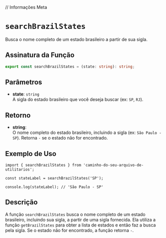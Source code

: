 
// Informações Meta
<Meta title="Functions/searchBrazilStates" />

# `searchBrazilStates`

Busca o nome completo de um estado brasileiro a partir de sua sigla.

## Assinatura da Função

```typescript
export const searchBrazilStates = (state: string): string;
```

## Parâmetros

- **state**: `string`  
  A sigla do estado brasileiro que você deseja buscar (ex: `SP`, `RJ`).

## Retorno

- **string**:  
  O nome completo do estado brasileiro, incluindo a sigla (ex: `São Paulo - SP`). Retorna `-` se o estado não for encontrado.

## Exemplo de Uso

```tsx
import { searchBrazilStates } from 'caminho-do-seu-arquivo-de-utilitarios';

const stateLabel = searchBrazilStates('SP');

console.log(stateLabel); // 'São Paulo - SP'
```

## Descrição

A função `searchBrazilStates` busca o nome completo de um estado brasileiro, incluindo sua sigla, a partir de uma sigla fornecida. Ela utiliza a função `getBrazilStates` para obter a lista de estados e então faz a busca pela sigla. Se o estado não for encontrado, a função retorna `-`.
